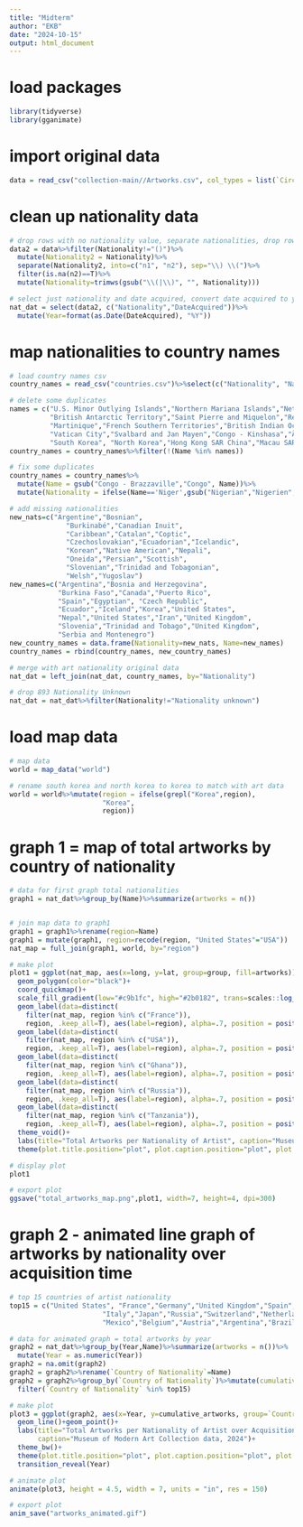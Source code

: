---
title: "Midterm"
author: "EKB"
date: "2024-10-15"
output: html_document
---

# load packages
```{r}
library(tidyverse)
library(gganimate)
```

# import original data
```{r}
data = read_csv("collection-main//Artworks.csv", col_types = list(`Circumference (cm)` = "d", `Seat Height (cm)` = "d"))
```

# clean up nationality data
```{r}
# drop rows with no nationality value, separate nationalities, drop rows with more than one artist, remove parentheses
data2 = data%>%filter(Nationality!="()")%>%
  mutate(Nationality2 = Nationality)%>%
  separate(Nationality2, into=c("n1", "n2"), sep="\\) \\(")%>%
  filter(is.na(n2)==T)%>%
  mutate(Nationality=trimws(gsub("\\(|\\)", "", Nationality)))

# select just nationality and date acquired, convert date acquired to year acquired
nat_dat = select(data2, c("Nationality","DateAcquired"))%>%
  mutate(Year=format(as.Date(DateAcquired), "%Y"))
```

# map nationalities to country names 
```{r}
# load country names csv
country_names = read_csv("countries.csv")%>%select(c("Nationality", "Name"))

# delete some duplicates
names = c("U.S. Minor Outlying Islands","Northern Mariana Islands","Netherlands Antilles",
          "British Antarctic Territory","Saint Pierre and Miquelon","Réunion","Mayotte",
          "Martinique","French Southern Territories","British Indian Ocean Territory",
          "Vatican City","Svalbard and Jan Mayen","Congo - Kinshasa","Åland Islands",
          "South Korea", "North Korea","Hong Kong SAR China","Macau SAR China")
country_names = country_names%>%filter(!(Name %in% names))

# fix some duplicates
country_names = country_names%>%
  mutate(Name = gsub("Congo - Brazzaville","Congo", Name))%>%
  mutate(Nationality = ifelse(Name=='Niger',gsub("Nigerian","Nigerien",Nationality),Nationality))

# add missing nationalities 
new_nats=c("Argentine","Bosnian",
              "Burkinabé","Canadian Inuit",
              "Caribbean","Catalan","Coptic",
              "Czechoslovakian","Ecuadorian","Icelandic",
              "Korean","Native American","Nepali",
              "Oneida","Persian","Scottish",
              "Slovenian","Trinidad and Tobagonian",
              "Welsh","Yugoslav")
new_names=c("Argentina","Bosnia and Herzegovina",
            "Burkina Faso","Canada","Puerto Rico",
            "Spain","Egyptian", "Czech Republic",
            "Ecuador","Iceland","Korea","United States",
            "Nepal","United States","Iran","United Kingdom",
            "Slovenia","Trinidad and Tobago","United Kingdom",
            "Serbia and Montenegro")
new_country_names = data.frame(Nationality=new_nats, Name=new_names)
country_names = rbind(country_names, new_country_names)

# merge with art nationality original data
nat_dat = left_join(nat_dat, country_names, by="Nationality")

# drop 893 Nationality Unknown 
nat_dat = nat_dat%>%filter(Nationality!="Nationality unknown")
```
# load map data 
```{r}
# map data
world = map_data("world")

# rename south korea and north korea to korea to match with art data
world = world%>%mutate(region = ifelse(grepl("Korea",region), 
                       "Korea",
                       region))
```

# graph 1 = map of total artworks by country of nationality 
```{r}
# data for first graph total nationalities 
graph1 = nat_dat%>%group_by(Name)%>%summarize(artworks = n())


# join map data to graph1
graph1 = graph1%>%rename(region=Name)
graph1 = mutate(graph1, region=recode(region, "United States"="USA"))
nat_map = full_join(graph1, world, by="region")

# make plot
plot1 = ggplot(nat_map, aes(x=long, y=lat, group=group, fill=artworks))+
  geom_polygon(color="black")+
  coord_quickmap()+
  scale_fill_gradient(low="#c9b1fc", high="#2b0182", trans=scales::log_trans(base = 10), name="Number of Artworks",na.value="white")+
  geom_label(data=distinct(
    filter(nat_map, region %in% c("France")), 
    region, .keep_all=T), aes(label=region), alpha=.7, position = position_nudge(x=-25, y=10), color="white", size=3.5)+
  geom_label(data=distinct(
    filter(nat_map, region %in% c("USA")), 
    region, .keep_all=T), aes(label=region), alpha=.7, position = position_nudge(x=55,y=20), color="white", size=3.5)+
  geom_label(data=distinct(
    filter(nat_map, region %in% c("Ghana")), 
    region, .keep_all=T), aes(label=region), alpha=.7, position = position_nudge(x=-10,y=-15), color="white", size=3.5)+
  geom_label(data=distinct(
    filter(nat_map, region %in% c("Russia")), 
    region, .keep_all=T), aes(label=region), alpha=.7, position = position_nudge(x=-50,y=20), color="white", size=3.5)+
  geom_label(data=distinct(
    filter(nat_map, region %in% c("Tanzania")), 
    region, .keep_all=T), aes(label=region), alpha=.7, position = position_nudge(x=29), color="white", size=3.5)+
  theme_void()+
  labs(title="Total Artworks per Nationality of Artist", caption="Museum of Modern Art Collection data, 2024")+
  theme(plot.title.position="plot", plot.caption.position="plot", plot.caption=element_text(hjust=0))

# display plot
plot1
```
```{r}
# export plot
ggsave("total_artworks_map.png",plot1, width=7, height=4, dpi=300)
```


# graph 2 - animated line graph of artworks by nationality over acquisition time
```{r}
# top 15 countries of artist nationality 
top15 = c("United States", "France","Germany","United Kingdom","Spain",
                       "Italy","Japan","Russia","Switzerland","Netherlands",
                       "Mexico","Belgium","Austria","Argentina","Brazil")

# data for animated graph = total artworks by year 
graph2 = nat_dat%>%group_by(Year,Name)%>%summarize(artworks = n())%>%
  mutate(Year = as.numeric(Year))
graph2 = na.omit(graph2)
graph2 = graph2%>%rename(`Country of Nationality`=Name)
graph2 = graph2%>%group_by(`Country of Nationality`)%>%mutate(cumulative_artworks = cumsum(artworks))%>%
  filter(`Country of Nationality` %in% top15)

# make plot
plot3 = ggplot(graph2, aes(x=Year, y=cumulative_artworks, group=`Country of Nationality`, color=`Country of Nationality`))+
  geom_line()+geom_point()+
  labs(title="Total Artworks per Nationality of Artist over Acquisition Time", y="Total Artworks",
       caption="Museum of Modern Art Collection data, 2024")+
  theme_bw()+
  theme(plot.title.position="plot", plot.caption.position="plot", plot.caption=element_text(hjust=0))+
  transition_reveal(Year)

# animate plot
animate(plot3, height = 4.5, width = 7, units = "in", res = 150)
```
```{r}
# export plot
anim_save("artworks_animated.gif")
```



